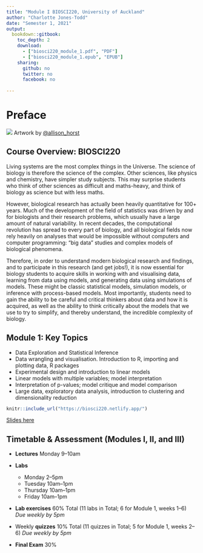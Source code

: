 ```yaml
--- 
title: "Module I BIOSCI220, University of Auckland"
author: "Charlotte Jones-Todd"
date: "Semester 1, 2021"
output: 
  bookdown::gitbook:
    toc_depth: 2
    download:
      - ["biosci220_module_1.pdf", "PDF"]
      - ["biosci220_module_1.epub", "EPUB"]
    sharing:
      github: no
      twitter: no
      facebook: no
  
---
```


# Preface {-}

![](https://raw.githubusercontent.com/allisonhorst/stats-illustrations/master/rstats-artwork/splash-training.jpg)
Artwork by [\@allison_horst](https://github.com/allisonhorst/)

## Course Overview: BIOSCI220

Living systems are the most complex things in the Universe. The science of biology is therefore the science of the complex. Other sciences, like physics and chemistry, have simpler study subjects. This may surprise students who think of other sciences as difficult and maths-heavy, and think of biology as science but with less maths.

However, biological research has actually been heavily quantitative for 100+ years. Much of the development of the field of statistics was driven by and for biologists and their research problems, which usually have a large amount of natural variability. In recent decades, the computational revolution has spread to every part of biology, and all biological fields now rely heavily on analyses that would be impossible without computers and computer programming: "big data" studies and complex models of biological phenomena.

Therefore, in order to understand modern biological research and findings, and to participate in this research (and get jobs!), it is now essential for biology students to acquire skills in working with and visualising data, learning from data using models, and generating data using simulations of models. These might be classic statistical models, simulation models, or inference with process-based models. Most importantly, students need to gain the ability to be careful and critical thinkers about data and how it is acquired, as well as the ability to think critically about the models that we use to try to simplify, and thereby understand, the incredible complexity of biology.

## Module 1: Key Topics

+ Data Exploration and Statistical Inference
+ Data wrangling and visualisation. Introduction to R, importing and plotting data, R packages
+ Experimental design and introduction to linear models
+ Linear models with multiple variables; model interpretation
+ Interpretation of p-values; model critique and model comparison
+ Large data, exploratory data analysis, introduction to clustering and dimensionality reduction

```r
knitr::include_url("https://biosci220.netlify.app/")
```		

[Slides here](https://biosci220.netlify.app/)


## Timetable & Assessment (Modules I, II, and III)

+ **Lectures**  Monday 9–10am
+ **Labs**

  + Monday 2–5pm
  + Tuesday 10am–1pm
  + Thursday 10am–1pm
  + Friday 10am–1pm

+ **Lab exercises** 60% Total (11 labs in Total; 6 for Module 1, weeks 1--6) *Due weekly by 5pm*
+ Weekly **quizzes** 10% Total (11 quizzes in Total; 5 for Module 1, weeks 2--6) *Due weekly by 5pm*
+ **Final Exam** 30%

